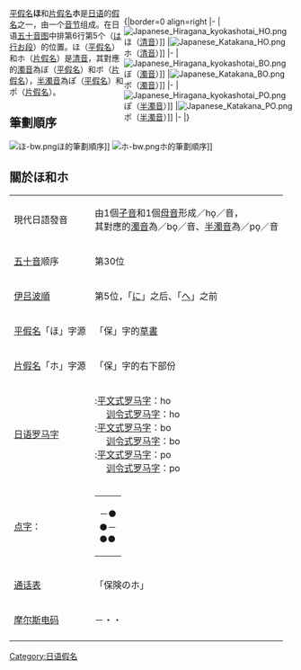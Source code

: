 {{Unreferenced|time=2017-12-21T01:40:43+00:00}}
<div style="float:right;width:300px;">
{{日语五十音}}<br />
{|border=0 align=right
|-
|[[File:Japanese_Hiragana_kyokashotai_HO.png|thumb]]<span lang=ja>ほ</span>（[[清音|清音]]）]]
|[[File:Japanese_Katakana_HO.png|thumb]]<span lang=ja>ホ</span>（[[清音|清音]]）]]
|-
|[[File:Japanese_Hiragana_kyokashotai_BO.png|thumb]]<span lang=ja>ぼ</span>（[[濁音|濁音]]）]]
|[[File:Japanese_Katakana_BO.png|thumb]]<span lang=ja>ボ</span>（[[濁音|濁音]]）]]
|-
|[[File:Japanese_Hiragana_kyokashotai_PO.png|thumb]]<span lang=ja>ぽ</span>（[[半濁音|半濁音]]）]]
|[[File:Japanese_Katakana_PO.png|thumb]]<span lang=ja>ポ</span>（[[半濁音|半濁音]]）]]
|-
|}
</div>

[[平假名|平假名]]<span lang=ja>'''ほ'''</span>和[[片假名|片假名]]<span lang=ja>'''ホ'''</span>是[[日语|日语]]的[[日語假名|假名]]之一，由一个[[音节|音节]]组成。在日语[[五十音图|五十音图]]中排第6行第5个（<span lang=ja>[[は行|は行]][[お段|お段]]</span>）的位置。<span lang=ja>ほ</span>（[[平假名|平假名]]）和<span lang=ja>ホ</span>（[[片假名|片假名]]）是[[清音|清音]]，其對應的[[濁音|濁音]]為<span lang=ja>ぼ</span>（[[平假名|平假名]]）和<span lang=ja>ボ</span>（[[片假名|片假名]]），[[半濁音|半濁音]]為<span lang=ja>ぽ</span>（[[平假名|平假名]]）和<span lang=ja>ポ</span>（[[片假名|片假名]]）。
== 筆劃順序 ==
[[File:ほ-bw.png|thumb]]<span lang=ja>ほ</span>的筆劃順序]]
[[File:ホ-bw.png|thumb]]<span lang=ja>ホ</span>的筆劃順序]]
{{Clear|left}}

==關於<span lang=ja>ほ</span>和<span lang=ja>ホ</span>==
{|class=wikitable
|-
|現代日語發音
|由1個[[子音|子音]]和1個[[母音|母音]]形成／ho̞／音，<br />其對應的[[濁音|濁音]]為／bo̞／音、[[半濁音|半濁音]]為／po̞／音
|-
|[[五十音|五十音]]顺序
|第30位
|-
|[[伊吕波順|伊吕波順]]
|第5位，「<span lang=ja>[[に|に]]</span>」之后、「<span lang=ja>[[へ|へ]]</span>」之前
|-
|[[平假名|平假名]]「<span lang=ja>ほ</span>」字源
|「保」字的[[草書|草書]]
|-
|[[片假名|片假名]]「<span lang=ja>ホ</span>」字源
|「保」字的右下部份
|-
|[[日语罗马字|日语罗马字]]
|'''{{lang|ja|ほ}}''':[[平文式罗马字|平文式罗马字]]：ho<br />　 [[训令式罗马字|训令式罗马字]]：ho<br />
'''{{lang|ja|ぼ}}''':[[平文式罗马字|平文式罗马字]]：bo<br />　 [[训令式罗马字|训令式罗马字]]：bo<br />
'''{{lang|ja|ぽ}}''':[[平文式罗马字|平文式罗马字]]：po<br />　 [[训令式罗马字|训令式罗马字]]：po
|-
|[[点字|点字]]：
|
{| style = "border:1px solid #8080b0;"
|-----
| －●<br/>●－<br/>●●
|}
|-
|[[通话表|通话表]]
|「<span lang=ja>保険のホ<span>」
|-
|[[摩尔斯电码|摩尔斯电码]]
|－・・
|-
|}

<!--編輯注釋:請熱心人士繼續仿照あ條目，補充這個假名的字元編碼(包含半形及小字等)-->

[[Category:日语假名|Category:日语假名]]